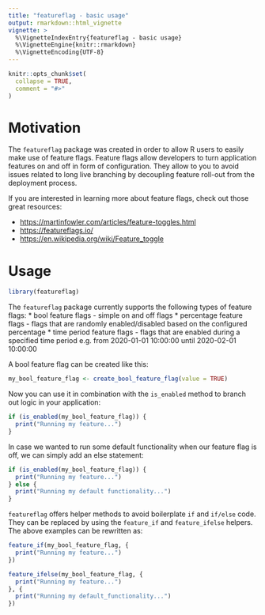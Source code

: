 ---
title: "featureflag - basic usage"
output: rmarkdown::html_vignette
vignette: >
  %\VignetteIndexEntry{featureflag - basic usage}
  %\VignetteEngine{knitr::rmarkdown}
  %\VignetteEncoding{UTF-8}
---

```{r, include = FALSE}
knitr::opts_chunk$set(
  collapse = TRUE,
  comment = "#>"
)
```

# Motivation

The `featureflag` package was created in order to allow R users to easily make use of feature flags. Feature flags allow developers to turn application features on and off in form of configuration. They allow to you to avoid issues related to long live branching by decoupling feature roll-out from the deployment process.

If you are interested in learning more about feature flags, check out
those great resources:

  - <https://martinfowler.com/articles/feature-toggles.html>
  - <https://featureflags.io/>
  - <https://en.wikipedia.org/wiki/Feature_toggle>
  
  
# Usage

```{r setup}
library(featureflag)
```

The `featureflag` package currently supports the following types of feature flags: 
* bool feature flags - simple on and off flags
* percentage feature flags - flags that are randomly enabled/disabled based on the configured percentage
* time period feature flags - flags that are enabled during a specified time period e.g. from 2020-01-01 10:00:00 until 2020-02-01 10:00:00

A bool feature flag can be created like this:
```{r}
my_bool_feature_flag <- create_bool_feature_flag(value = TRUE)
```

Now you can use it in combination with the `is_enabled` method to branch out logic in your application:

```{r}
if (is_enabled(my_bool_feature_flag)) {
  print("Running my feature...")
}
```

In case we wanted to run some default functionality when our feature flag is off, we can simply add an else statement:

```{r}
if (is_enabled(my_bool_feature_flag)) {
  print("Running my feature...")
} else {
  print("Running my default functionality...")
}
```

`featureflag` offers helper methods to avoid boilerplate `if` and `if/else` code. They can be replaced by using the `feature_if` and `feature_ifelse` helpers. The above examples can be rewritten as:

```{r}
feature_if(my_bool_feature_flag, {
  print("Running my feature...")
})
```

```{r}
feature_ifelse(my_bool_feature_flag, {
  print("Running my feature...")
}, {
  print("Running my default_functionality...")
})
```
